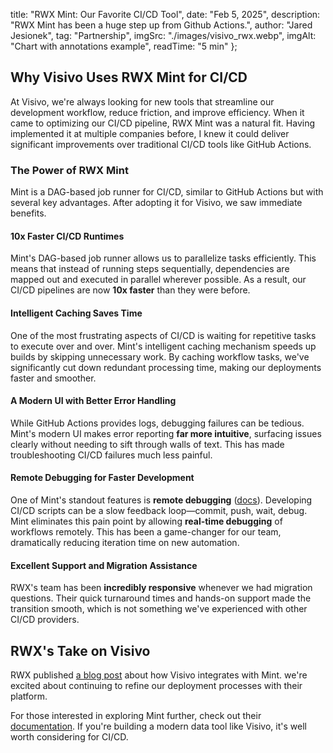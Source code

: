   title: "RWX Mint: Our Favorite CI/CD Tool",
  date: "Feb 5, 2025",
  description: "RWX Mint has been a huge step up from Github Actions.",
  author: "Jared Jesionek",
  tag: "Partnership",
  imgSrc: "./images/visivo_rwx.webp",
  imgAlt: "Chart with annotations example",
  readTime: "5 min"
};

## Why Visivo Uses RWX Mint for CI/CD

At Visivo, we're always looking for new tools that streamline our development workflow, reduce friction, and improve efficiency. When it came to optimizing our CI/CD pipeline, RWX Mint was a natural fit. Having implemented it at multiple companies before, I knew it could deliver significant improvements over traditional CI/CD tools like GitHub Actions.

### The Power of RWX Mint

Mint is a DAG-based job runner for CI/CD, similar to GitHub Actions but with several key advantages. After adopting it for Visivo, we saw immediate benefits.

#### **10x Faster CI/CD Runtimes**

Mint's DAG-based job runner allows us to parallelize tasks efficiently. This means that instead of running steps sequentially, dependencies are mapped out and executed in parallel wherever possible. As a result, our CI/CD pipelines are now **10x faster** than they were before.

#### **Intelligent Caching Saves Time**

One of the most frustrating aspects of CI/CD is waiting for repetitive tasks to execute over and over. Mint's intelligent caching mechanism speeds up builds by skipping unnecessary work. By caching workflow tasks, we've significantly cut down redundant processing time, making our deployments faster and smoother.

#### **A Modern UI with Better Error Handling**

While GitHub Actions provides logs, debugging failures can be tedious. Mint's modern UI makes error reporting **far more intuitive**, surfacing issues clearly without needing to sift through walls of text. This has made troubleshooting CI/CD failures much less painful.

#### **Remote Debugging for Faster Development**

One of Mint's standout features is **remote debugging** ([docs](https://www.rwx.com/docs/mint/remote-debugging)). Developing CI/CD scripts can be a slow feedback loop—commit, push, wait, debug. Mint eliminates this pain point by allowing **real-time debugging** of workflows remotely. This has been a game-changer for our team, dramatically reducing iteration time on new automation.

#### **Excellent Support and Migration Assistance**

RWX's team has been **incredibly responsive** whenever we had migration questions. Their quick turnaround times and hands-on support made the transition smooth, which is not something we've experienced with other CI/CD providers.

## RWX's Take on Visivo

RWX published [a blog post](https://www.rwx.com/blog/visivo-analytics) about how Visivo integrates with Mint. we're excited about continuing to refine our deployment processes with their platform.

For those interested in exploring Mint further, check out their [documentation](https://www.rwx.com/docs/mint). If you're building a modern data tool like Visivo, it's well worth considering for CI/CD.

